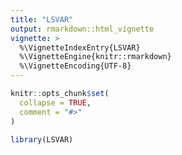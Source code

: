 ```yaml
---
title: "LSVAR"
output: rmarkdown::html_vignette
vignette: >
  %\VignetteIndexEntry{LSVAR}
  %\VignetteEngine{knitr::rmarkdown}
  %\VignetteEncoding{UTF-8}
---
```


```r
knitr::opts_chunk$set(
  collapse = TRUE,
  comment = "#>"
)
```

```r
library(LSVAR)
```
